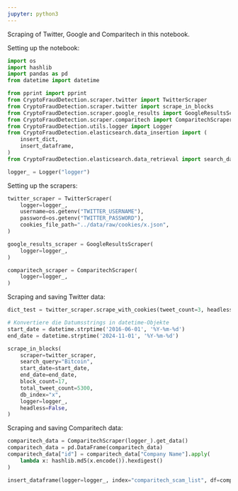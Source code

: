 ```yaml
---
jupyter: python3
---
```


Scraping of Twitter, Google and Comparitech in this notebook.

Setting up the notebook:
```python
import os
import hashlib
import pandas as pd
from datetime import datetime

from pprint import pprint
from CryptoFraudDetection.scraper.twitter import TwitterScraper
from CryptoFraudDetection.scraper.twitter import scrape_in_blocks
from CryptoFraudDetection.scraper.google_results import GoogleResultsScraper
from CryptoFraudDetection.scraper.comparitech import ComparitechScraper
from CryptoFraudDetection.utils.logger import Logger
from CryptoFraudDetection.elasticsearch.data_insertion import (
    insert_dict,
    insert_dataframe,
)
from CryptoFraudDetection.elasticsearch.data_retrieval import search_data

logger_ = Logger("logger")
```

Setting up the scrapers:
```python
twitter_scraper = TwitterScraper(
    logger=logger_,
    username=os.getenv("TWITTER_USERNAME"),
    password=os.getenv("TWITTER_PASSWORD"),
    cookies_file_path="../data/raw/cookies/x.json",
)

google_results_scraper = GoogleResultsScraper(
    logger=logger_,
)

comparitech_scraper = ComparitechScraper(
    logger=logger_,
)
```

Scraping and saving Twitter data:
```python
dict_test = twitter_scraper.scrape_with_cookies(tweet_count=3, headless=False)
```

```python


# Konvertiere die Datumsstrings in datetime-Objekte
start_date = datetime.strptime('2016-06-01', '%Y-%m-%d')
end_date = datetime.strptime('2024-11-01', '%Y-%m-%d')
```

```python
scrape_in_blocks(
    scraper=twitter_scraper,
    search_query="Bitcoin",
    start_date=start_date,
    end_date=end_date,
    block_count=17,
    total_tweet_count=5300,
    db_index="x",
    logger=logger_,
    headless=False,
)
```

Scraping and saving Comparitech data:
```python
comparitech_data = ComparitechScraper(logger_).get_data()
comparitech_data = pd.DataFrame(comparitech_data)
comparitech_data["id"] = comparitech_data["Company Name"].apply(
    lambda x: hashlib.md5(x.encode()).hexdigest()
)
```

```python
insert_dataframe(logger=logger_, index="comparitech_scam_list", df=comparitech_data)
```

